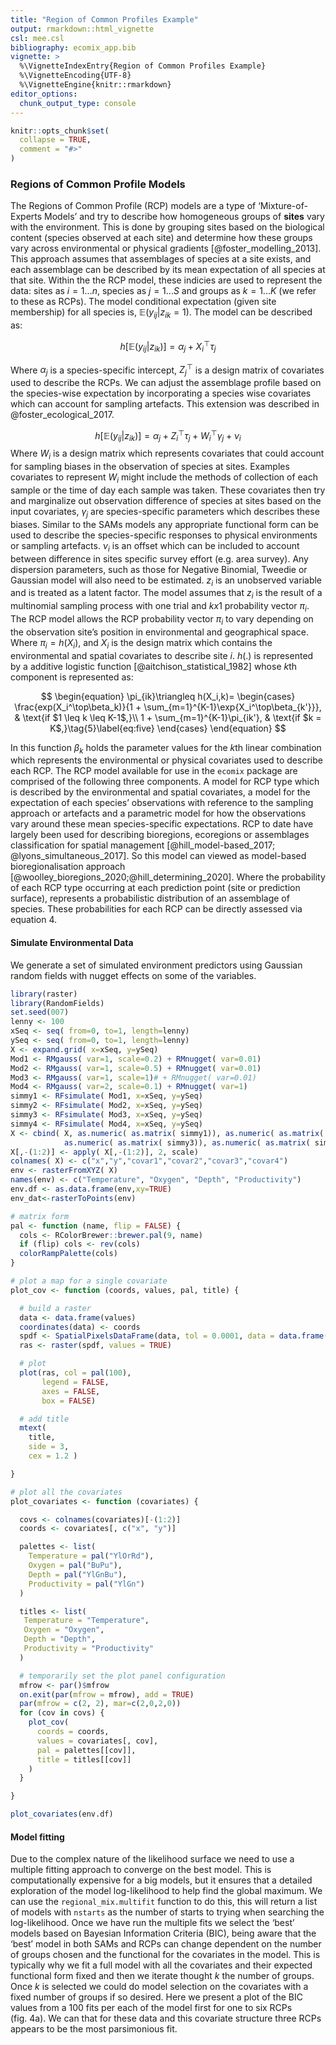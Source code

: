 ```yaml
---
title: "Region of Common Profiles Example"
output: rmarkdown::html_vignette
csl: mee.csl
bibliography: ecomix_app.bib
vignette: >
  %\VignetteIndexEntry{Region of Common Profiles Example}
  %\VignetteEncoding{UTF-8}
  %\VignetteEngine{knitr::rmarkdown}
editor_options: 
  chunk_output_type: console
---
```


```r
knitr::opts_chunk$set(
  collapse = TRUE,
  comment = "#>"
)
```

### Regions of Common Profile Models
The Regions of Common Profile (RCP) models are a type of 'Mixture-of-Experts Models' and try to describe how homogeneous groups of **sites** vary with the environment. This is done by grouping sites based on the biological content (species observed at each site) and determine how these groups vary across environmental or physical gradients [@foster_modelling_2013]. This approach assumes that assemblages of species at a site exists, and each assemblage can be described by its mean expectation of all species at that site.  Within the the RCP model, these indicies are used to represent the data: sites as $i = 1...n$, species as $j = 1...S$ and groups as $k = 1...K$ (we refer to these as RCPs). The model conditional expectation (given site membership) for all species is, $\mathbb{E}(y_{ij}|z_{ik}=1)$. The model can be described as:

$$
\begin{equation}
h[\mathbb{E}(y_{ij}|z_{ik})] = \alpha_j + X_i^\top\tau_j \tag{3}\label{eq:three}
\end{equation}
$$

Where $\alpha_j$ is a species-specific intercept, $Z_j^\top$ is a design matrix of covariates used to describe the RCPs. We can adjust the assemblage profile based on the species-wise expectation by incorporating a species wise covariates which can account for sampling artefacts. This extension was described in @foster_ecological_2017.

$$
\begin{equation}
h[\mathbb{E}(y_{ij}|z_{ik})] = \alpha_j + Z_i^\top\tau_j + W_i^\top\gamma_j + \nu_i \tag{4}\label{eq:four}
\end{equation}
$$
Where $W_i$ is a design matrix which represents covariates that could account for sampling biases in the observation of species at sites. Examples covariates to represent $W_i$ might include the methods of collection of each sample or the time of day each sample was taken. These covariates then try and marginalize out observation difference of species at sites based on the input covariates, $\gamma_j$ are species-specific parameters which describes these biases. Similar to the SAMs models any appropriate functional form can be used to describe the species-specific responses to physical environments or sampling artefacts. $\nu_i$ is an offset which can be included to account between difference in sites specific survey effort (e.g. area survey). Any dispersion parameters, such as those for Negative Binomial, Tweedie or Gaussian model will also need to be estimated. $z_i$ is an unobserved variable and is treated as a latent factor. The model assumes that $z_i$ is the result of a multinomial sampling process with one trial and $k x 1$ probability vector $\pi_i$. The RCP model allows the RCP probability vector $\pi_i$ to vary depending on the observation site's position in environmental and geographical space. Where $\pi_i=h(X_i)$, and $X_i$ is the design matrix which contains the environmental and spatial covariates to describe site $i$. $h(.)$ is represented by a additive logistic function [@aitchison_statistical_1982] whose $k$th component is represented as:

$$
\begin{equation}
\pi_{ik}\triangleq h(X_i,k)=
\begin{cases}
  \frac{exp(X_i^\top\beta_k)}{1 + \sum_{m=1}^{K-1}\exp{X_i^\top\beta_{k'}}}, & \text{if $1 \leq k \leq K-1$,}\\
  1 + \sum_{m=1}^{K-1}\pi_{ik'}, & \text{if $k = K$,}\tag{5}\label{eq:five}
\end{cases}
\end{equation}
$$

In this function $\beta_k$ holds the parameter values for the $k$th linear combination which represents the environmental or physical covariates used to describe each RCP. The RCP model available for use in the `ecomix` package are comprised of the following three components. A model for RCP type which is described by the environmental and spatial covariates, a model for the expectation of each species' observations with reference to the sampling approach or artefacts and a parametric model for how the observations vary around these mean species-specific expectations. RCP to date have largely been used for describing bioregions, ecoregions or assemblages classification for spatial management [@hill_model-based_2017; @lyons_simultaneous_2017]. So this model can viewed as model-based bioregionalisation approach [@woolley_bioregions_2020;@hill_determining_2020]. Where the probability of each RCP type occurring at each prediction point (site or prediction surface), represents a probabilistic distribution of an assemblage of species. These probabilities for each RCP can be directly assessed via equation 4. 

#### Simulate Environmental Data 
We generate a set of simulated environment predictors using Gaussian random fields with nugget effects on some of the variables. 

```r
library(raster)
library(RandomFields)
set.seed(007)
lenny <- 100
xSeq <- seq( from=0, to=1, length=lenny)
ySeq <- seq( from=0, to=1, length=lenny)
X <- expand.grid( x=xSeq, y=ySeq)
Mod1 <- RMgauss( var=1, scale=0.2) + RMnugget( var=0.01)
Mod2 <- RMgauss( var=1, scale=0.5) + RMnugget( var=0.01)
Mod3 <- RMgauss( var=1, scale=1)# + RMnugget( var=0.01)
Mod4 <- RMgauss( var=2, scale=0.1) + RMnugget( var=1)
simmy1 <- RFsimulate( Mod1, x=xSeq, y=ySeq)
simmy2 <- RFsimulate( Mod2, x=xSeq, y=ySeq)
simmy3 <- RFsimulate( Mod3, x=xSeq, y=ySeq)
simmy4 <- RFsimulate( Mod4, x=xSeq, y=ySeq)
X <- cbind( X, as.numeric( as.matrix( simmy1)), as.numeric( as.matrix( simmy2)),
            as.numeric( as.matrix( simmy3)), as.numeric( as.matrix( simmy4)))
X[,-(1:2)] <- apply( X[,-(1:2)], 2, scale)
colnames( X) <- c("x","y","covar1","covar2","covar3","covar4")
env <- rasterFromXYZ( X)
names(env) <- c("Temperature", "Oxygen", "Depth", "Productivity")
env.df <- as.data.frame(env,xy=TRUE)
env_dat<-rasterToPoints(env)
```

```r
# matrix form
pal <- function (name, flip = FALSE) {
  cols <- RColorBrewer::brewer.pal(9, name)
  if (flip) cols <- rev(cols)
  colorRampPalette(cols)
}

# plot a map for a single covariate
plot_cov <- function (coords, values, pal, title) {

  # build a raster
  data <- data.frame(values)
  coordinates(data) <- coords
  spdf <- SpatialPixelsDataFrame(data, tol = 0.0001, data = data.frame(data))
  ras <- raster(spdf, values = TRUE)

  # plot
  plot(ras, col = pal(100),
       legend = FALSE,
       axes = FALSE,
       box = FALSE)

  # add title
  mtext(
    title,
    side = 3,
    cex = 1.2 )

}

# plot all the covariates
plot_covariates <- function (covariates) {

  covs <- colnames(covariates)[-(1:2)]
  coords <- covariates[, c("x", "y")]

  palettes <- list(
    Temperature = pal("YlOrRd"),
    Oxygen = pal("BuPu"),
    Depth = pal("YlGnBu"),
    Productivity = pal("YlGn")
  )

  titles <- list(
   Temperature = "Temperature",
   Oxygen = "Oxygen",
   Depth = "Depth",
   Productivity = "Productivity"
  )

  # temporarily set the plot panel configuration
  mfrow <- par()$mfrow
  on.exit(par(mfrow = mfrow), add = TRUE)
  par(mfrow = c(2, 2), mar=c(2,0,2,0))
  for (cov in covs) {
    plot_cov(
      coords = coords,
      values = covariates[, cov],
      pal = palettes[[cov]],
      title = titles[[cov]]
    )
  }

}

plot_covariates(env.df)
```

#### Model fitting
Due to the complex nature of the likelihood surface we need to use a multiple fitting approach to converge on the best model. This is computationally expensive for a big models, but it ensures that a detailed exploration of the model log-likelihood to help find the global maximum. We can use the `regional_mix.multifit` function to do this, this will return a list of models with `nstarts` as the number of starts to trying when searching the log-likelihood. Once we have run the multiple fits we select the 'best' models based on Bayesian Information Criteria (BIC), being aware that the 'best' model in both SAMs and RCPs can change dependent on the number of groups chosen and the functional for the covariates in the model. This is typically why we fit a full model with all the covariates and their expected functional form fixed and then we iterate thought $k$ the number of groups. Once $k$ is selected we could do model selection on the covariates with a fixed number of groups if so desired. Here we present a plot of the BIC values from a 100 fits per each of the model first for one to six RCPs (fig. 4a). We can that for these data and this covariate structure three RCPs appears to be the most parsimonious fit. 

```r


```

<!-- ```{r,eval=TRUE,message=FALSE, warning= FALSE} -->
<!-- RCP_form <- as.formula(paste("cbind(",paste(species, collapse=", "),")~", -->
<!--                         paste(paste0("poly(",rcp_env_vars,",degree=2)"), collapse="+"))) -->
<!-- species_form <- ~ Season -->
<!-- # species_form -->
<!-- nstarts<-10 -->
<!-- max.nRCP<-6 -->
<!-- nRCPs_samp <- list() -->
<!-- for( ii in 1:max.nRCP)	 -->
<!--   nRCPs_samp[[ii]] <- regional_mix.multifit(rcp_formula = RCP_form, -->
<!--                                             species_formula =  ~ Season, -->
<!--                                             data = fish, nRCP=ii, -->
<!--                                             inits="random2", -->
<!--                                             nstart=nstarts, -->
<!--                                             family = "negative.binomial", -->
<!--                                             mc.cores=3, -->
<!--                                             control=list(quiet=TRUE)) -->
<!-- ``` -->

<!-- ```{r rcp bic chunk} -->
<!-- max.nRCP<-6 -->
<!-- RCPsamp_BICs <- sapply( nRCPs_samp, function(x) sapply( x, function(y) y$BIC)) -->
<!-- RCPsamp_minPosteriorSites <- cbind( 181, sapply( nRCPs_samp[-1], function(y) sapply( y, function(x) min( colSums( x$postProbs))))) -->
<!-- RCPsamp_ObviouslyBad <- RCPsamp_minPosteriorSites < 2 -->
<!-- RCPsamp_BICs[RCPsamp_ObviouslyBad] <- NA -->

<!-- RCPsamp_minBICs <- apply( RCPsamp_BICs, 2, min, na.rm=TRUE) -->

<!-- grps=1:max.nRCP -->
<!-- df2a <- data.frame(grps=grps,bic=RCPsamp_minBICs) -->
<!-- df2b <- data.frame(grps=rep(grps, each=nrow( RCPsamp_BICs)),bic=as.numeric(RCPsamp_BICs)) -->
<!-- p4a <- ggplot(df2a,aes(x=grps,y=bic))+ -->
<!--       geom_point()+ -->
<!--       geom_line()+ -->
<!--       geom_point(data=df2b,aes(x=grps,y=bic))+ -->
<!--       scale_x_continuous("Number of Groups", labels = as.character(grps), breaks = grps)+ -->
<!--       ylab("BIC")+ -->
<!--       ggtitle("a)") -->

<!-- RCPsamp_goodun <- which.min( RCPsamp_BICs[,3]) -->
<!-- control <- list( optimise=FALSE, quiet=FALSE) -->
<!-- RCPsamp_fin<-regional_mix(rcp_formula = RCP_form, species_formula = species_form,  -->
<!--                      nRCP=3, data=fish, family = "negative.binomial", -->
<!--                      inits = unlist( nRCPs_samp[[3]][[RCPsamp_goodun]]$coef), control=control) -->
<!-- rm(RCPsamp_BICs,RCPsamp_minPosteriorSites, RCPsamp_ObviouslyBad, RCPsamp_minBICs, RCPsamp_goodun, control) -->
<!-- ``` -->

<!-- ```{r rcp residuals, echo=FALSE, fig.height=6, fig.width=8} -->
<!-- resids <- residuals(RCPsamp_fin) -->
<!-- # dim(resids) -->
<!-- colnames(resids) <- species -->
<!-- sppID <- rep( TRUE, RCPsamp_fin$S) -->
<!-- preds <- matrix( NA, nrow=RCPsamp_fin$n, ncol=RCPsamp_fin$S) -->
<!-- for( ii in 1:RCPsamp_fin$n){ -->
<!--       preds[ii,] <- rowSums( RCPsamp_fin$mu[ii,sppID,] * matrix( rep( RCPsamp_fin$pi[ii,], each=RCPsamp_fin$S), nrow=RCPsamp_fin$S, ncol=RCPsamp_fin$nRCP)) -->
<!-- } -->

<!-- df <- data.frame(idx = 1:nrow(resids),resids) -->
<!-- dfm <- reshape2::melt(df,id.var='idx') -->
<!-- dfm$preds <- c(log(preds)) -->
<!-- colnames(dfm) <- c("idx","Species","RQR","preds") -->
<!-- getPalette = colorRampPalette(RColorBrewer::brewer.pal(9, "Set1")) -->
<!-- colourCount = length(unique(dfm$Species)) -->

<!-- p4b <- ggplot(dfm,aes(x=preds,y=RQR,colour=Species))+ -->
<!--       geom_point()+ -->
<!--       scale_color_manual(values = getPalette(colourCount))+ -->
<!--       xlab("Fitted values (log scale)")+ -->
<!--       ylab("RQR")+ -->
<!--       ggtitle("b)")+ -->
<!--       theme(legend.position = "none") -->

<!-- ``` -->

<!-- ```{r} -->
<!-- library(ggplot2) -->
<!-- library(reshape2) -->
<!-- library(dplyr) -->
<!-- library(tidyr) -->
<!-- library(forcats) -->
<!-- rcpsamp_boots<-regional_mix.bootstrap(RCPsamp_fin, type="BayesBoot", nboot=10, mc.cores=1,quiet = TRUE) -->
<!-- RCP_abund_samp <- regional_mix.species_profile(RCPsamp_fin,rcpsamp_boots,type='link') -->
<!-- df1 <- rbind(cbind(CI="lwr",melt(RCP_abund_samp$overall$lower)), -->
<!--       cbind(CI="mean",melt(RCP_abund_samp$overall$mean)), -->
<!--       cbind(CI="upper",melt(RCP_abund_samp$overall$upper))) -->
<!-- colnames(df1)<- c("CI","RCP","Species","Value") -->
<!-- df1$Species <- gsub("[.]"," ",df1$Species) -->
<!-- df <- reshape(df1,idvar=c("Species","RCP"),timevar = "CI",direction = "wide") -->

<!-- rcp_name1 <- c( -->
<!--   RCP1 = "RCP 1", -->
<!--   RCP2 = "RCP 2", -->
<!--   RCP3 = "RCP 3") -->

<!-- p4c <- ggplot(data =  df) + -->
<!--        geom_point(aes(x = Value.mean, y = fct_reorder(Species,desc(Species))))+  -->
<!--        geom_linerange(aes(xmin= Value.lwr,xmax=Value.upper, y= fct_reorder(Species,desc(Species))))+ -->
<!--   facet_wrap(~ RCP, labeller = labeller(RCP = rcp_name1))+ -->
<!--   ggtitle('c)')+ -->
<!--   geom_vline(xintercept = 0, col="gray20",lty=2)+ -->
<!--   # coord_fixed()+ -->
<!--   theme_bw()+ -->
<!--   theme(panel.grid = element_blank()) + -->
<!--   xlab("log(Abundance)")+ -->
<!--   ylab("Species") -->

<!-- ## generate figure of species profiles -->
<!-- pred_space_rcp$Season <- factor("Autumn/Winter",levels=unique(fish$Season)) -->
<!-- RCPsamp_SpPreds <- predict(object=RCPsamp_fin, object2=rcpsamp_boots, newdata=pred_space_rcp) -->
<!-- pred.df <- data.frame(x=pred_space_rcp$x,y=pred_space_rcp$y, -->
<!--                       lwr=RCPsamp_SpPreds$bootCIs[,,1], -->
<!--                       mean=RCPsamp_SpPreds$bootPred, -->
<!--                       upper=RCPsamp_SpPreds$bootCIs[,,2]) -->
<!-- pred.dfm <- melt(pred.df,id.vars = c("x","y")) -->
<!-- pred.dfm$RCP <- gsub(".*[.]","",pred.dfm$variable) -->
<!-- pred.dfm$CI <- gsub("[.].*","",pred.dfm$variable) -->
<!-- df <- data.frame(pred.dfm) -->

<!-- rcp_name <- c( -->
<!--   RCP_1 = "RCP 1", -->
<!--   RCP_2 = "RCP 2", -->
<!--   RCP_3 = "RCP 3") -->

<!-- ci_name <- c( -->
<!--   lwr = "Lower CI", -->
<!--   mean = "Point Prediction", -->
<!--   upper = "Upper CI") -->
<!-- colour <- c("#dddddd","#fff5f0","#fee0d2","#fcbba1","#fc9272","#fb6a4a","#ef3b2c","#cb181d","#a50f15","#67000d")#,"#000000") -->
<!-- breaks <- c(0, 0.1, 0.2, 0.3, 0.4, 0.5, 0.6, 0.7, 0.8, 0.9, 1) -->

<!-- p4d <- ggplot() + -->
<!--   geom_raster(data =  df, aes(x = x, y = y, fill=value)) +  -->
<!--   scale_fill_gradientn(colours = colour, na.value = 'transparent')+ -->
<!--   labs(fill="Probability")+ -->
<!--   facet_grid(RCP ~ CI, labeller = labeller(RCP = rcp_name, CI=ci_name), switch = "y")+ -->
<!--   scale_x_continuous(expand=c(0, 0)) +  -->
<!--   scale_y_continuous(expand=c(0, 0))+ -->
<!--   ggtitle('d)')+ -->
<!--   # coord_fixed()+ -->
<!--   theme_bw()+ -->
<!--   theme(axis.title.x = element_blank(),  -->
<!--         axis.title.y = element_blank(), -->
<!--         # axis.text.x = element_text(angle = 30), -->
<!--         panel.grid = element_blank(), -->
<!--         legend.position="bottom", -->
<!--         legend.box="horizontal") + -->
<!--   xlab("Longitude")+ -->
<!--   ylab("Latitude") -->
<!-- ``` -->

<!-- ```{r RCP plots, fig.width= 10, fig.height= 8, fig.cap="Figure 4. a) BIC value from the RCP multiple fits, three RCPs appears to be the best fit to these data; b) BIC values from multiple fits for  Predicted Regions of Common Profile distributios and associated uncertainty in predictions", echo=FALSE} -->
<!-- library(gridExtra) -->
<!-- lay <- rbind(c(1,3,3), -->
<!--              c(2,3,3), -->
<!--              c(4,4,4), -->
<!--              c(4,4,4), -->
<!--              c(4,4,4)) -->
<!-- grid.arrange(p4a, p4b, p4c, p4d, layout_matrix= lay) -->
<!-- ``` -->
